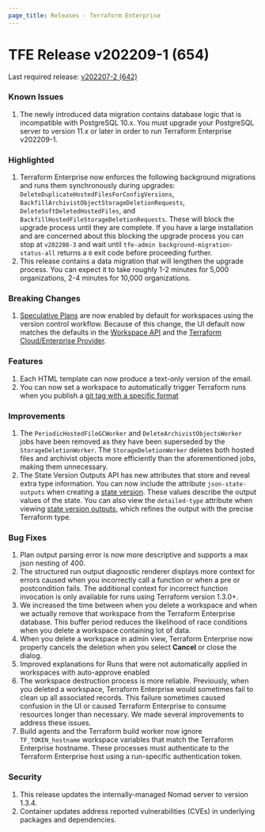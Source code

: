 ```yaml
---
page_title: Releases - Terraform Enterprise
---
```


# TFE Release v202209-1 (654)
Last required release: [v202207-2 (642)](/enterprise/releases/2022/v202207-2)

### Known Issues

1. The newly introduced data migration contains database logic that is incompatible with PostgreSQL 10.x. You must upgrade your PostgreSQL server to version 11.x or later in order to run Terraform Enterprise v202209-1.

### Highlighted

1. Terraform Enterprise now enforces the following background migrations and runs them synchronously during upgrades: `DeleteDuplicateHostedFilesForConfigVersions`, `BackfillArchivistObjectStorageDeletionRequests`, `DeleteSoftDeletedHostedFiles`, and `BackfillHostedFileStorageDeletionRequests`. These will block the upgrade process until they are complete. If you have a large installation and are concerned about this blocking the upgrade process you can stop at `v202208-3` and wait until `tfe-admin background-migration-status-all` returns a `0` exit code before proceeding further.
2. This release contains a data migration that will lengthen the upgrade process. You can expect it to take roughly 1-2 minutes for 5,000 organizations, 2-4 minutes for 10,000 organizations.

### Breaking Changes

1. [Speculative Plans](/enterprise/run/remote-operations#speculative-plans) are now enabled by default for workspaces using the version control workflow. Because of this change, the UI default now matches the defaults in the [Workspace API](/enterprise/api-docs/workspaces) and the [Terraform Cloud/Enterprise Provider](https://registry.terraform.io/providers/hashicorp/tfe/latest/docs/resources/workspace#speculative_enabled).

### Features

1. Each HTML template can now produce a text-only version of the email.
1. You can now set a workspace to automatically trigger Terraform runs when you publish a [git tag with a specific format](/enterprise/workspaces/settings/vcs#trigger-runs-when-a-git-tag-is-published)

### Improvements

1. The `PeriodicHostedFileGCWorker` and `DeleteArchivistObjectsWorker` jobs have been removed as they have been superseded by the `StorageDeletionWorker`. The `StorageDeletionWorker` deletes both hosted files and archivist objects more efficiently than the aforementioned jobs, making them unnecessary.
1. The State Version Outputs API has new attributes that store and reveal extra type information. You can now include the attribute `json-state-outputs` when creating a [state version](/enterprise/api-docs/state-versions#create-a-state-version). These values describe the output values of the state. You can also view the `detailed-type` attribute when viewing [state version outputs](/enterprise/api-docs/state-version-outputs#list-state-version-outputs), which refines the output with the precise Terraform type.

### Bug Fixes

1. Plan output parsing error is now more descriptive and supports a max json nesting of 400.
1. The structured run output diagnostic renderer displays more context for errors caused when you incorrectly call a function or when a pre or postcondition fails. The additional context for incorrect function invocation is only available for runs using Terraform version 1.3.0+.
1. We increased the time between when you delete a workspace and when we actually remove that workspace from the Terraform Enterprise database. This buffer period reduces the likelihood of race conditions when you delete a workspace containing lot of data.
1. When you delete a workspace in admin view, Terraform Enterprise now properly cancels the deletion when you select **Cancel** or close the dialog.
1. Improved explanations for Runs that were not automatically applied in workspaces with auto-approve enabled
1. The workspace destruction process is more reliable. Previously, when you deleted a workspace, Terraform Enterprise would sometimes fail to clean up all associated records. This failure sometimes caused confusion in the UI or caused Terraform Enterprise to consume resources longer than necessary. We made several improvements to address these issues.
1. Build agents and the Terraform build worker now ignore `TF_TOKEN_hostname` workspace variables that match the Terraform Enterprise hostname. These processes must authenticate to the Terraform Enterprise host using a run-specific authentication token.

### Security

1. This release updates the internally-managed Nomad server to version 1.3.4.
1. Container updates address reported vulnerabilities (CVEs) in underlying packages and dependencies.
